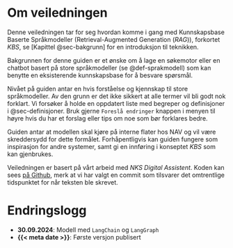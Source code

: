 # Om veiledningen {.unnumbered}

Denne veiledningen tar for seg hvordan komme i gang med Kunnskapsbase Baserte
Språkmodeller (Retrieval-Augmented Generation (_RAG_)), forkortet _KBS_, se
[Kapittel @sec-bakgrunn] for en introduksjon til teknikken.

Bakgrunnen for denne guiden er et ønske om å lage en søkemotor eller en chatbot
basert på store språkmodeller (se @def-sprakmodell) som kan benytte en
eksisterende kunnskapsbase for å besvare spørsmål.

Nivået på guiden antar en hvis forståelse og kjennskap til store språkmodeller.
Av den grunn er det ikke sikkert at alle termer vil bli godt nok forklart. Vi
forsøker å holde en oppdatert liste med begreper og definisjoner i
@sec-definisjoner. Bruk gjerne `Foreslå endringer` knappen i menyen til høyre
hvis du har et forslag eller tips om noe som bør forklares bedre.

Guiden antar at modellen skal kjøre på interne flater hos NAV og vil være
skreddersydd for dette formålet. Forhåpentligvis kan guiden fungere som
inspirasjon for andre systemer, samt gi en innføring i konseptet _KBS_ som kan
gjenbrukes.

Veiledningen er basert på vårt arbeid med *NKS Digital Assistent*. Koden kan
sees [på Github][nks_ds_github], merk at vi har valgt en commit som tilsvarer
det omtrentlige tidspunktet for når teksten ble skrevet.

# Endringslogg

- **30.09.2024**: Modell med `LangChain` og `LangGraph`
- **{{< meta date >}}**: Første versjon publisert

[nks_ds_github]: https://github.com/navikt/nks_ds/tree/d7ae2c38845170eca5afbdcab126ffe96140676a